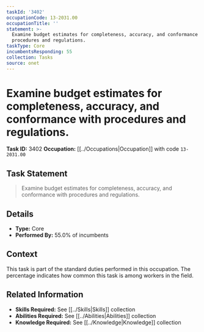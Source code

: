 ```yaml
---
taskId: '3402'
occupationCode: 13-2031.00
occupationTitle: ''
statement: >-
  Examine budget estimates for completeness, accuracy, and conformance with
  procedures and regulations.
taskType: Core
incumbentsResponding: 55
collection: Tasks
source: onet
---
```

# Examine budget estimates for completeness, accuracy, and conformance with procedures and regulations.

**Task ID:** 3402
**Occupation:** [[../Occupations|Occupation]] with code `13-2031.00`

## Task Statement

> Examine budget estimates for completeness, accuracy, and conformance with procedures and regulations.

## Details

- **Type:** Core
- **Performed By:** 55.0% of incumbents

## Context

This task is part of the standard duties performed in this occupation. The percentage indicates how common this task is among workers in the field.

## Related Information

- **Skills Required:** See [[../Skills|Skills]] collection
- **Abilities Required:** See [[../Abilities|Abilities]] collection
- **Knowledge Required:** See [[../Knowledge|Knowledge]] collection
